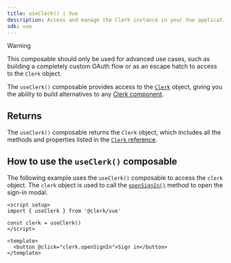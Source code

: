```yaml
---
title: useClerk() | Vue
description: Access and manage the Clerk instance in your Vue application with Clerk's useClerk() composable.
sdk: vue
---
```


> [!WARNING]
> This composable should only be used for advanced use cases, such as building a completely custom OAuth flow or as an escape hatch to access to the `Clerk` object.

The `useClerk()` composable provides access to the [`Clerk`](/docs/references/javascript/clerk) object, giving you the ability to build alternatives to any [Clerk component](/docs/components/overview).

## Returns

The `useClerk()` composable returns the `Clerk` object, which includes all the methods and properties listed in the [`Clerk` reference](/docs/references/javascript/clerk).

## How to use the `useClerk()` composable

The following example uses the `useClerk()` composable to access the `clerk` object. The `clerk` object is used to call the [`openSignIn()`](/docs/references/javascript/clerk#sign-in) method to open the sign-in modal.

```vue
<script setup>
import { useClerk } from '@clerk/vue'

const clerk = useClerk()
</script>

<template>
  <button @click="clerk.openSignIn">Sign in</button>
</template>
```
